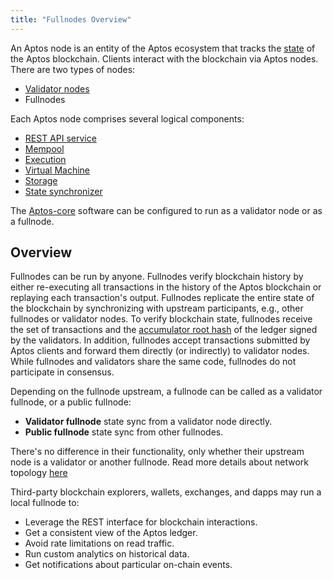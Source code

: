 ```yaml
---
title: "Fullnodes Overview"
---
```


An Aptos node is an entity of the Aptos ecosystem that tracks the [state](/network/glossary.mdx#state) of the Aptos blockchain. Clients interact with the blockchain via Aptos nodes. There are two types of nodes:

- [Validator nodes](/network/blockchain/validator-nodes)
- Fullnodes

Each Aptos node comprises several logical components:

- [REST API service](/network/glossary.mdx#rest-api-service)
- [Mempool](/network/blockchain/validator-nodes.mdx#mempool)
- [Execution](/network/blockchain/validator-nodes.mdx#execution)
- [Virtual Machine](/network/blockchain/validator-nodes.mdx#virtual-machine)
- [Storage](/network/blockchain/validator-nodes.mdx#storage)
- [State synchronizer](/network/blockchain/validator-nodes.mdx#state-synchronizer)

The [Aptos-core](/network/glossary.mdx#aptos-core) software can be configured to run as a validator node or as a fullnode.

## Overview

Fullnodes can be run by anyone. Fullnodes verify blockchain history by either re-executing all transactions in the history of the Aptos blockchain or replaying each transaction's output. Fullnodes replicate the entire state of the blockchain by synchronizing with upstream participants, e.g., other fullnodes or validator nodes. To verify blockchain state, fullnodes receive the set of transactions and the [accumulator root hash](/network/glossary.mdx#accumulator-root-hash) of the ledger signed by the validators. In addition, fullnodes accept transactions submitted by Aptos clients and forward them directly (or indirectly) to validator nodes. While fullnodes and validators share the same code, fullnodes do not participate in consensus.

Depending on the fullnode upstream, a fullnode can be called as a validator fullnode, or a public fullnode:

- **Validator fullnode** state sync from a validator node directly.
- **Public fullnode** state sync from other fullnodes.

There's no difference in their functionality, only whether their upstream node is a validator or another fullnode. Read more details about network topology [here](/network/blockchain/node-networks-sync)

Third-party blockchain explorers, wallets, exchanges, and dapps may run a local fullnode to:

- Leverage the REST interface for blockchain interactions.
- Get a consistent view of the Aptos ledger.
- Avoid rate limitations on read traffic.
- Run custom analytics on historical data.
- Get notifications about particular on-chain events.
